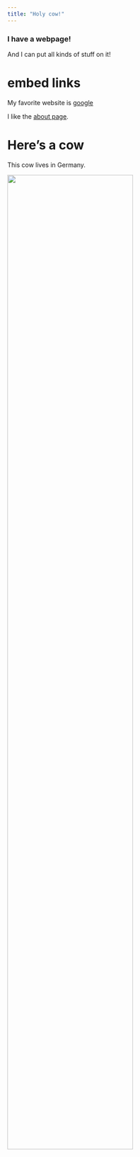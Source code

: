 ```yaml
---
title: "Holy cow!"
---
```


### I have a webpage!

And I can put all kinds of stuff on it!

# embed links

My favorite website is [google](https://www.google.com/)

I like the [about page](about.html).

# Here's a cow
This cow lives in Germany.

<img src="images/rila.jpg" style="width:75%">

